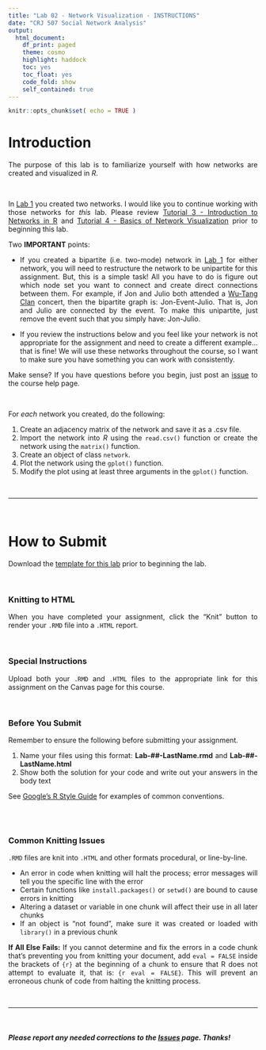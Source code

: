 ```yaml
---
title: "Lab 02 - Network Visualization - INSTRUCTIONS"
date: "CRJ 507 Social Network Analysis"
output: 
  html_document:
    df_print: paged
    theme: cosmo
    highlight: haddock
    toc: yes
    toc_float: yes
    code_fold: show
    self_contained: true
---
```


<style>
body {
text-align: justify}
</style>


```r
knitr::opts_chunk$set( echo = TRUE )
```


# Introduction

The purpose of this lab is to familiarize yourself with how networks are created and visualized in *R*.  

<br>

In [Lab 1](../labs/lab-01-instructions.html) you created two networks. I would like you to continue working with those networks for *this* lab. Please review [Tutorial 3 - Introduction to Networks in R](../tutorials/tutorial-03-network-data.html) and [Tutorial 4 - Basics of Network Visualization](../tutorials/tutorial-04-visualization.html) prior to beginning this lab.  

Two **IMPORTANT** points:  

  + If you created a bipartite (i.e. two-mode) network in [Lab 1](../labs/lab-01-instructions.html) for either network, you will need to restructure the network to be unipartite for this assignment. But, this is a simple task! All you have to do is figure out which node set you want to connect and create direct connections between them. For example, if Jon and Julio both attended a [Wu-Tang Clan](https://en.wikipedia.org/wiki/Wu-Tang_Clan) concert, then the bipartite graph is: Jon-Event-Julio. That is, Jon and Julio are connected by the event. To make this unipartite, just remove the event such that you simply have: Jon-Julio.   
  
  + If you review the instructions below and you feel like your network is not appropriate for the assignment and need to create a different example...that is fine! We will use these networks throughout the course, so I want to make sure you have something you can work with consistently.

Make sense? If you have questions before you begin, just post an [issue](https://github.com/Watts-College/crj-507-spring-2024/issues/new) to the course help page.

<br>

For *each* network you created, do the following:  

1. Create an adjacency matrix of the network and save it as a .csv file.
2. Import the network into *R* using the `read.csv()` function or create the network using the `matrix()` function.
3. Create an object of class `network`. 
4. Plot the network using the `gplot()` function.    
5. Modify the plot using at least three arguments in the `gplot()` function.  

<br>

____

<br>

# How to Submit

Download the [template for this lab](../labs/templates/lab-02-LastName.zip?raw=true) prior to beginning the lab. 

<br>

### Knitting to HTML

When you have completed your assignment, click the "Knit" button to render your `.RMD` file into a `.HTML` report.

<br>

### Special Instructions

Upload both your `.RMD` and `.HTML` files to the appropriate link for this assignment on the Canvas page for this course.

<br>

### Before You Submit

Remember to ensure the following before submitting your assignment.

1. Name your files using this format: **Lab-##-LastName.rmd** and **Lab-##-LastName.html**
2. Show both the solution for your code and write out your answers in the body text 

See [Google's R Style Guide](https://google.github.io/styleguide/Rguide.xml) for examples of common conventions.

<br>
<br>

### Common Knitting Issues

`.RMD` files are knit into `.HTML` and other formats procedural, or line-by-line.

* An error in code when knitting will halt the process; error messages will tell you the specific line with the error
* Certain functions like `install.packages()` or `setwd()` are bound to cause errors in knitting 
* Altering a dataset or variable in one chunk will affect their use in all later chunks
* If an object is "not found", make sure it was created or loaded with `library()` in a previous chunk

**If All Else Fails:** If you cannot determine and fix the errors in a code chunk that's preventing you from knitting your document, add `eval = FALSE` inside the brackets of `{r}` at the beginning of a chunk to ensure that R does not attempt to evaluate it, that is: `{r eval = FALSE}`. This will prevent an erroneous chunk of code from halting the knitting process.  

<br>

____

<br>

##### ***Please*** report any needed corrections to the [Issues](https://github.com/Watts-College/crj-507-spring-2024/issues/new) page. Thanks!

<br>
<br>